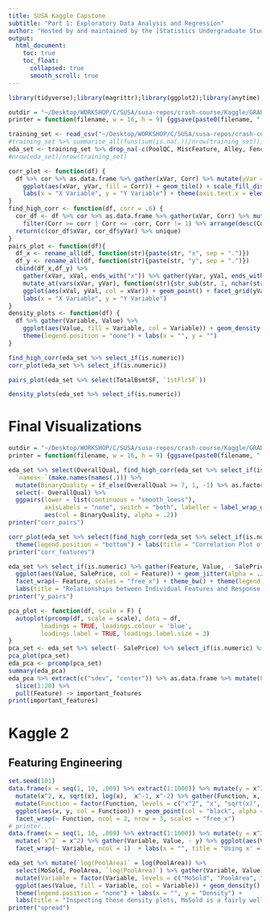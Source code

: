 ```yaml
---
title: SUSA Kaggle Capstone
subtitle: "Part 1: Exploratory Data Analysis and Regression" 
author: "Hosted by and maintained by the [Statistics Undergraduate Students Association (SUSA)](https://susa.berkeley.edu). Originally authored by [Arun Ramamurthy](mailto:contact@arun.run) & [Patrick Chao](mailto:prc@berkeley.edu)."
output: 
  html_document:
    toc: true
    toc_float:
      collapsed: true
      smooth_scroll: true
---
```



```r
library(tidyverse);library(magrittr);library(ggplot2);library(anytime);library(broom);library(stringr);library(ggfortify);library(GGally);library(gridExtra)

outdir = "~/Desktop/WORKSHOP/C/SUSA/susa-repos/crash-course/Kaggle/GRAPHICS/"
printer = function(filename, w = 16, h = 9) {ggsave(paste0(filename, ".png"), path = outdir, units='in', width = w, height = h, dpi=600, limitsize = F)}
```


```r
training_set <- read_csv("~/Desktop/WORKSHOP/C/SUSA/susa-repos/crash-course/Kaggle/DATA/house-prices/train.csv") 
#training_set %>% summarise_all(funs(sum(is.na(.))/nrow(training_set))) %>% gather(Column, Count) %>% arrange(desc(Count)) %>% head(10)
eda_set <- training_set %>% drop_na(-c(PoolQC, MiscFeature, Alley, Fence, FireplaceQu, LotFrontage)) 
#nrow(eda_set)/nrow(training_set)
```

```r
corr_plot <- function(df) {
  df %>% cor %>% as.data.frame %>% gather(xVar, Corr) %>% mutate(yVar = rep(names(df), times = length(df))) %>%
    ggplot(aes(xVar, yVar, fill = Corr)) + geom_tile() + scale_fill_distiller(type = "div", palette = 2, limits = c(-1, 1)) +
    labs(x = "X Variable", y = "Y Variable") + theme(axis.text.x = element_text(angle = 90))
}
find_high_corr <- function(df, corr = .6) {
  cor_df <- df %>% cor %>% as.data.frame %>% gather(xVar, Corr) %>% mutate(yVar = rep(names(df), times = length(df))) %>%
    filter(Corr >= corr | Corr <= -corr, Corr != 1) %>% arrange(desc(Corr)) 
  return(c(cor_df$xVar, cor_df$yVar) %>% unique)
}
pairs_plot <- function(df){
  df_x <- rename_all(df, function(str){paste(str, "x", sep = ".")})
  df_y <- rename_all(df, function(str){paste(str, "y", sep = ".")})
  cbind(df_x,df_y) %>%
    gather(xVar, xVal, ends_with("x")) %>% gather(yVar, yVal, ends_with("y")) %>% 
    mutate_at(vars(xVar, yVar), function(str){str_sub(str, 1, nchar(str) - 2)}) %>%
    ggplot(aes(xVal, yVal, col = xVar)) + geom_point() + facet_grid(yVar ~ xVar, scales = "free") + 
    labs(x = "X Variable", y = "Y Variable")
}
density_plots <- function(df) {
  df %>% gather(Variable, Value) %>% 
    ggplot(aes(Value, fill = Variable, col = Variable)) + geom_density() + facet_wrap(~ Variable, scales = "free") + 
    theme(legend.position = "none") + labs(x = "", y = "")
}
```

```r
find_high_corr(eda_set %>% select_if(is.numeric)) 
corr_plot(eda_set %>% select_if(is.numeric))

pairs_plot(eda_set %>% select(TotalBsmtSF, `1stFlrSF`))
```

```r
density_plots(eda_set %>% select_if(is.numeric))
```

# Final Visualizations
```r
outdir = "~/Desktop/WORKSHOP/C/SUSA/susa-repos/crash-course/Kaggle/GRAPHICS/"
printer = function(filename, w = 16, h = 9) {ggsave(paste0(filename, ".png"), path = outdir, units='in', width = w, height = h, dpi=600, limitsize = F)}

eda_set %>% select(OverallQual, find_high_corr(eda_set %>% select_if(is.numeric) %>% select(- SalePrice), corr = .7)) %>%
  `names<-`(make.names(names(.))) %>% 
  mutate(BinaryQuality = if_else(OverallQual >= 7, 1, -1) %>% as.factor) %>% 
  select(- OverallQual) %>%
  ggpairs(lower = list(continuous = "smooth_loess"), 
          axisLabels = "none", switch = "both", labeller = label_wrap_gen(), 
          aes(col = BinaryQuality, alpha = .2))
printer("corr_pairs")

corr_plot(eda_set %>% select(find_high_corr(eda_set %>% select_if(is.numeric) %>% select(- SalePrice), corr = .7))) + 
  theme(legend.position = "bottom") + labs(title = "Correlation Plot of Near-Colinear Features", x ="", y = "")
printer("corr_features")

eda_set %>% select_if(is.numeric) %>% gather(Feature, Value, - SalePrice, - Id) %>%
  ggplot(aes(Value, SalePrice, col = Feature)) + geom_jitter(alpha = .2, col = "black") + geom_smooth(method = "lm", size = 2) + 
  facet_wrap(~ Feature, scales = "free_x") + theme_bw() + theme(legend.position = "none") +
  labs(title = "Relationships between Individual Features and Response Variable", x = "") 
printer("y_pairs")
```

```r
pca_plot <- function(df, scale = F) {
  autoplot(prcomp(df, scale = scale), data = df, 
         loadings = TRUE, loadings.colour = 'blue',
         loadings.label = TRUE, loadings.label.size = 3)
}
pca_set <- eda_set %>% select(- SalePrice) %>% select_if(is.numeric) %>% drop_na
pca_plot(pca_set)
eda_pca <- prcomp(pca_set)
summary(eda_pca)
eda_pca %>% extract(c("sdev", "center")) %>% as.data.frame %>% mutate(Feature = rownames(.)) %>% arrange(desc(center)) %>% 
  slice(1:20) %>% 
  pull(Feature) -> important_features
print(important_features)
```

# Kaggle 2

## Featuring Engineering
```r
set.seed(101)
data.frame(x = seq(1, 10, .009) %>% extract(1:1000)) %>% mutate(y = x^2 + rnorm(1000, 0, 0.5)) %>% 
  mutate(x^2, x, sqrt(x), log(x),  x^-1, x^-2) %>% gather(Function, x, - y) %>% 
  mutate(Function = factor(Function, levels = c("x^2", "x", "sqrt(x)", "log(x)", "x^-1", "x^-2"))) %>% 
  ggplot(aes(x, y, col = Function)) + geom_point(col = "black", alpha = .5, size = .1) + geom_smooth(method = "lm", se = F, size = 2) +
  facet_wrap(~ Function, ncol = 2, nrow = 3, scales = "free_x")
# printer...
data.frame(x = seq(1, 10, .009) %>% extract(1:1000)) %>% mutate(y = x^2 + rnorm(1000, 0, 0.5)) %>%
  mutate(`x^2` = x^2) %>% gather(Variable, Value, - y) %>% ggplot(aes(Value, y, col = Variable)) + geom_point() + geom_smooth(method = "lm")
  facet_wrap(~ Variable, ncol = 1)  + labs(x = "", title = "Using x' = x^2 fixes our linear model.") + theme(legend.position = F)

eda_set %>% mutate(`log(PoolArea)` = log(PoolArea)) %>% 
  select(MoSold, PoolArea, `log(PoolArea)`) %>% gather(Variable, Value) %>% 
  mutate(Variable = factor(Variable, levels = c("MoSold", "PoolArea", "log(PoolArea)"))) %>% 
  ggplot(aes(Value, fill = Variable, col = Variable)) + geom_density() + facet_wrap(~ Variable, scales = "free", ncol = 1) + 
  theme(legend.position = "none") + labs(x = "", y = "Density") + 
  labs(title = "Inspecting these density plots, MoSold is a fairly well-spread feature. However, PoolArea is not, and suffers from outliers. We can fix it with log!")
printer("spread")
```

